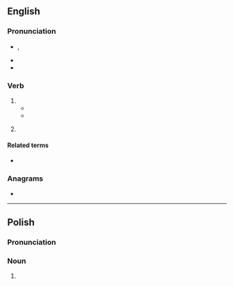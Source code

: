 {{also|Drew}}
==English==
{{wikipedia}}

===Pronunciation===
* {{enPR|dro͞o}}, {{IPA|en|/dɹuː/}}
* {{audio|en|en-us-drew.ogg|Audio (US)}}
* {{rhymes|en|uː|s=1}}

===Verb===
{{head|en|verb form}}

# {{en-simple past of|draw}}
#* {{quote-book|en|year=1913|author=[[w:Robert Barr (writer)|Robert Barr]]
|title=Lord Stranleigh Abroad
|chapter=5|url=http://openlibrary.org/works/OL1796924W
|passage=Mr. Banks’ panama hat was in one hand, while the other '''drew''' a handkerchief across his perspiring brow.}}
#* {{quote-journal|en|year=1939|month=September|author=D. S. Barrie|title=The Railways of South Wales|journal=Railway Magazine|page=157|text=Iron and coal were the magnets that '''drew''' railways to this land of lovely valleys and silent mountains&mdash;for such it was a century-and-a-half ago, before man blackened the valleys with the smoke of his forges, scarred the green hills with his shafts and waste-heaps, and drove the salmon from the quiet Rhondda and the murmuring Taff.}}
# {{lb|en|colloquial|nonstandard}} {{past participle of|en|draw|nocat=1}}

====Related terms====
* {{l|en|drawn}}

===Anagrams===
* {{anagrams|en|a=derw|DEWR}}

----

==Polish==

===Pronunciation===
{{pl-p}}

===Noun===
{{head|pl|noun form}}

# {{inflection of|pl|drwa||gen|p}}